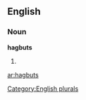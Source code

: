 ==English==

===Noun===
'''hagbuts'''

# {{plural of|[[hagbut]]}}

{{anagrams:en/abghstu}}
[[Category:English plurals]]

[[ar:hagbuts]]